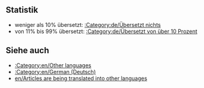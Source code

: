 {{en/Bilingual box| De
| ''Diese Seite liefert einen Index für eine breite Palette von '''Artikeln, welche in die deutsche Sprache übersetzt werden''' im OpenTTD Wiki.<br/>Artikel mit {{en/S|Übersetzung/De}} und {{en/S|Während Übersetzung/De}} werden automatisch hier angezeigt.''
| ''This page provides an index for a wide range of '''articles are being translated into German''' in OpenTTD Wiki.<br/>Articles with {{en/S|Übersetzung/De}} and {{en/S|Während Übersetzung/De}} templates automatically go here.''}}

== Statistik ==
* weniger als 10% übersetzt: [[:Category:de/Übersetzt nichts]]
* von 11% bis 99% übersetzt: [[:Category:de/Übersetzt von über 10 Prozent]]

== Siehe auch ==
*[[:Category:en/Other languages]]
*[[:Category:en/German (Deutsch)]]
*[[en/Articles are being translated into other languages]]